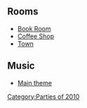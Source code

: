 

==Rooms==
*[[Media:5thAnniversaryPartyBook.swf|Book Room]]
*[[Media:5thAnniversaryPartyCoffee.swf|Coffee Shop]]
*[[Media:RoomsTown-5thAnniversaryParty.swf|Town]]

==Music==
*[[Media:Music218.swf|Main theme]]
{{Parties}}

[[Category:Parties of 2010]]